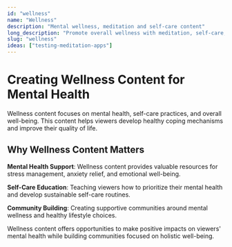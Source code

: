 ```yaml
---
id: "wellness"
name: "Wellness"
description: "Mental wellness, meditation and self-care content"
long_description: "Promote overall wellness with meditation, self-care, and mental health content."
slug: "wellness"
ideas: ["testing-meditation-apps"]
---
```


# Creating Wellness Content for Mental Health

Wellness content focuses on mental health, self-care practices, and overall well-being. This content helps viewers develop healthy coping mechanisms and improve their quality of life.

## Why Wellness Content Matters

**Mental Health Support**: Wellness content provides valuable resources for stress management, anxiety relief, and emotional well-being.

**Self-Care Education**: Teaching viewers how to prioritize their mental health and develop sustainable self-care routines.

**Community Building**: Creating supportive communities around mental wellness and healthy lifestyle choices.

Wellness content offers opportunities to make positive impacts on viewers' mental health while building communities focused on holistic well-being.
